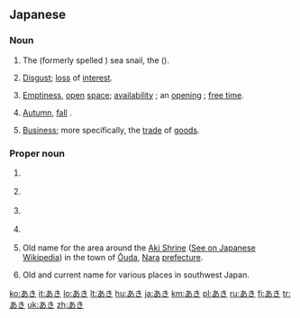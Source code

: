 ==Japanese==

===Noun===
{{ja-noun}}

# {{context|archaic|lang=ja}} {{ja-def|あき}} The {{ja-l|アカニシ||akanishi}} (formerly spelled {{ja-l|赤螺}}) sea snail, the {{vern|veined rapa whelk}} ({{taxlink|Rapana venosa|species|noshow=1}}).
# {{ja-def|飽|厭}} [[disgust|Disgust]]; [[loss]] of [[interest]].
# {{ja-def|明|空}} [[emptiness|Emptiness]], [[open]] [[space]]; [[availability]] {{qualifier|as of a house, room, seat, or container}}; an [[opening]] {{qualifier|as of a job or position}}; [[free time]].
# {{ja-def|秋}} [[autumn|Autumn]], [[fall]] {{qualifier|the season}}.
# {{ja-def|商}} [[business|Business]]; more specifically, the [[trade]] of [[goods]].

===Proper noun===
{{ja-pos|proper}}

# {{ja-def|昌}} {{given name|male|lang=ja}}
# {{ja-def|亜季}} {{given name|female|lang=ja}}
# {{ja-def|亜樹}} {{given name|female|lang=ja}}
# {{ja-def|亜紀}} {{given name|female|lang=ja}}
# {{ja-def|阿騎|安騎}} Old name for the area around the [[Aki Shrine]] ([[w:ja:阿紀神社|See on Japanese Wikipedia]]) in the town of [[Ōuda]], [[Nara]] [[prefecture]].
# {{ja-def|安芸}} Old and current name for various places in southwest Japan.

[[ko:あき]]
[[it:あき]]
[[lo:あき]]
[[lt:あき]]
[[hu:あき]]
[[ja:あき]]
[[km:あき]]
[[pl:あき]]
[[ru:あき]]
[[fi:あき]]
[[tr:あき]]
[[uk:あき]]
[[zh:あき]]